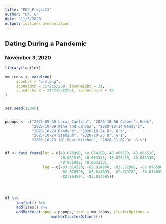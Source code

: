 ```yaml
---
title: "DDP_Project1"
author: "Dr. G"
date: "11/3/2020"
output: ioslides_presentation
---
```



## Dating During a Pandemic

### November 3, 2020

```r
library(leaflet)

mm_icons <- makeIcon(
     iconUrl = "m-m.png", 
     iconWidth = 31*215/230, iconHeight = 31, 
     iconAnchorX = 31*215/230/2, iconAnchorY = 16
) 


set.seed(12345)


popups <- c("2020-09-30 Local Cantina", "2020-10-06 Cooper's Hawk", 
            "2020-10-09 Wine and Canvas", "2020-10-14 Randy's", 
            "2020-10-20 Randy's", "2020-10-24 Dr. G's", 
            "2020-10-24 Stadium", "2020-10-25 Dr. G's", 
            "2020-10-28 101 Beer Kitchen", "2020-11-02 Dr. G's")


df <- data.frame(lat = c(40.025890, 40.054280, 40.066320, 40.061510, 
                         40.061510, 40.063335, 40.020480, 40.063335, 
                         40.051930, 40.063335),
                 lng = c(-83.014320, -82.914980, -83.022880, -82.878590, 
                         -82.878590, -83.014695, -82.879782, -83.014695, 
                         -82.864504, -83.014695))




df %>%
     leaflet() %>%
     addTiles() %>%
     addMarkers(popup = popups, icon = mm_icons, clusterOptions = 
                     markerClusterOptions())

```